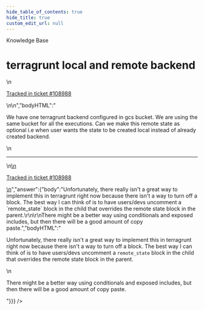 ```yaml
---
hide_table_of_contents: true
hide_title: true
custom_edit_url: null
---
```



<head>
  <link rel="canonical" href="https://github.com/gruntwork-io/knowledge-base/discussions/505" />
</head>

<CenterLayout>
<span className="searchCategory">Knowledge Base</span>
<h1>terragrunt local and remote backend</h1>
<GitHub discussion={{"id":"D_kwDOF8slf84AQF9e","number":505,"author":{"login":"kkumaar999"},"title":"terragrunt local and remote backend","body":"\nWe have one terragrunt backend configured in gcs bucket. We are using the same bucket for all the executions. Can we make this remote state as optional i.e when user wants the state to be created local instead of already created backend.\n\n---\n\n<ins datetime=\"2022-07-15T07:22:05Z\">\n  <p><a href=\"https://support.gruntwork.io/hc/requests/108988\">Tracked in ticket #108988</a></p>\n</ins>\n","bodyHTML":"<p dir=\"auto\">We have one terragrunt backend configured in gcs bucket. We are using the same bucket for all the executions. Can we make this remote state as optional i.e when user wants the state to be created local instead of already created backend.</p>\n<hr>\n<ins datetime=\"2022-07-15T07:22:05Z\">\n  <p dir=\"auto\"><a href=\"https://support.gruntwork.io/hc/requests/108988\" rel=\"nofollow\">Tracked in ticket #108988</a></p>\n</ins>","answer":{"body":"Unfortunately, there really isn't a great way to implement this in terragrunt right now because there isn't a way to turn off a block. The best way I can think of is to have users/devs uncomment a `remote_state` block in the child that overrides the remote state block in the parent.\r\n\r\nThere might be a better way using conditionals and exposed includes, but then there will be a good amount of copy paste.","bodyHTML":"<p dir=\"auto\">Unfortunately, there really isn't a great way to implement this in terragrunt right now because there isn't a way to turn off a block. The best way I can think of is to have users/devs uncomment a <code class=\"notranslate\">remote_state</code> block in the child that overrides the remote state block in the parent.</p>\n<p dir=\"auto\">There might be a better way using conditionals and exposed includes, but then there will be a good amount of copy paste.</p>"}}} />

</CenterLayout>
  

<!-- ##DOCS-SOURCER-START
{
  "sourcePlugin": "github-discussions",
  "hash": "547ba5e3278e72c2082ddb7c78942c84"
}
##DOCS-SOURCER-END -->
